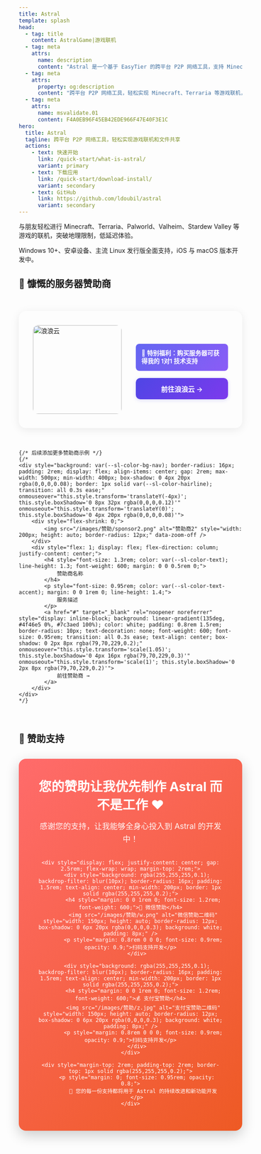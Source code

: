 ```yaml
---
title: Astral
template: splash
head:
  - tag: title
    content: AstralGame|游戏联机
  - tag: meta
    attrs:
      name: description
      content: "Astral 是一个基于 EasyTier 的跨平台 P2P 网络工具，支持 Minecraft、Terraria 等游戏联机，智能家居远程管理，文件快速共享。提供端到端加密传输，简单易用的现代化界面，几分钟即可完成配置，突破地理限制享受低延迟网络体验。"
  - tag: meta
    attrs:
      property: og:description
      content: "跨平台 P2P 网络工具，轻松实现 Minecraft、Terraria 等游戏联机，突破地理限制，低延迟体验。"
  - tag: meta
    attrs:
      name: msvalidate.01
      content: F4A0EB96F45EB42EDE966F47E40F3E1C
hero:
  title: Astral
  tagline: 跨平台 P2P 网络工具，轻松实现游戏联机和文件共享
  actions:
    - text: 快速开始
      link: /quick-start/what-is-astral/
      variant: primary
    - text: 下载应用
      link: /quick-start/download-install/
      variant: secondary
    - text: GitHub
      link: https://github.com/ldoubil/astral
      variant: secondary
---
```



<CardGrid>
    <Card title="🎮 游戏联机" className="custom-card game-card">
        <p>
            与朋友轻松进行 <span className="game minecraft">Minecraft</span>、<span className="game terraria">Terraria</span>、<span className="game palworld">Palworld</span>、<span className="game valheim">Valheim</span>、<span className="game stardew">Stardew Valley</span> 等游戏的联机，突破地理限制，低延迟体验。
        </p>
    </Card>
    <Card title="💻 支持平台" className="custom-card platform-card">
        <p>
            Windows 10+、安卓设备、主流 Linux 发行版全面支持，iOS 与 macOS 版本开发中。
        </p>
    </Card>
</CardGrid>



## 🌟 慷慨的服务器赞助商

<div style="display: flex; justify-content: center; flex-wrap: wrap; gap: 2rem; margin: 3rem 0;">
    <div style="background: var(--sl-color-bg-nav); border-radius: 16px; padding: 2rem; display: flex; align-items: center; gap: 2rem; max-width: 500px; min-width: 400px; box-shadow: 0 4px 20px rgba(0,0,0,0.08); border: 1px solid var(--sl-color-hairline); transition: all 0.3s ease;" onmouseover="this.style.transform='translateY(-4px)'; this.style.boxShadow='0 8px 32px rgba(0,0,0,0.12)'" onmouseout="this.style.transform='translateY(0)'; this.style.boxShadow='0 4px 20px rgba(0,0,0,0.08)'">
        <div style="flex-shrink: 0;">
            <img src="/images/赞助/logo (1).png" alt="浪浪云" style="width: 200px; height: auto; border-radius: 12px;" data-zoom-off />
        </div>
        <div style="flex: 1; display: flex; flex-direction: column; justify-content: center;">
            <div style="background: linear-gradient(135deg, #6366f1 0%, #8b5cf6 100%); border-radius: 8px; padding: 0.8rem; margin: 0.5rem 0 1rem 0; color: white; font-size: 0.85rem; line-height: 1.3;">
                <p style="margin: 0; font-weight: 600;">🎯 特别福利：购买服务器可获得我的 1对1 技术支持</p>
            </div>
            <a href="https://langlangy.cn/?ife9268" target="_blank" rel="noopener noreferrer" style="display: inline-block; background: linear-gradient(135deg, #4f46e5 0%, #7c3aed 100%); color: white; padding: 0.8rem 1.5rem; border-radius: 10px; text-decoration: none; font-weight: 600; font-size: 0.95rem; transition: all 0.3s ease; text-align: center; box-shadow: 0 2px 8px rgba(79,70,229,0.2);" onmouseover="this.style.transform='scale(1.05)'; this.style.boxShadow='0 4px 16px rgba(79,70,229,0.3)'" onmouseout="this.style.transform='scale(1)'; this.style.boxShadow='0 2px 8px rgba(79,70,229,0.2)'">
                前往浪浪云 →
            </a>
        </div>
    </div>
    
    {/* 后续添加更多赞助商示例 */}
    {/* 
    <div style="background: var(--sl-color-bg-nav); border-radius: 16px; padding: 2rem; display: flex; align-items: center; gap: 2rem; max-width: 500px; min-width: 400px; box-shadow: 0 4px 20px rgba(0,0,0,0.08); border: 1px solid var(--sl-color-hairline); transition: all 0.3s ease;" onmouseover="this.style.transform='translateY(-4px)'; this.style.boxShadow='0 8px 32px rgba(0,0,0,0.12)'" onmouseout="this.style.transform='translateY(0)'; this.style.boxShadow='0 4px 20px rgba(0,0,0,0.08)'">
        <div style="flex-shrink: 0;">
            <img src="/images/赞助/sponsor2.png" alt="赞助商2" style="width: 200px; height: auto; border-radius: 12px;" data-zoom-off />
        </div>
        <div style="flex: 1; display: flex; flex-direction: column; justify-content: center;">
            <h4 style="font-size: 1.3rem; color: var(--sl-color-text); line-height: 1.3; font-weight: 600; margin: 0 0 0.5rem 0;">
                赞助商名称
            </h4>
            <p style="font-size: 0.95rem; color: var(--sl-color-text-accent); margin: 0 0 1rem 0; line-height: 1.4;">
                服务描述
            </p>
            <a href="#" target="_blank" rel="noopener noreferrer" style="display: inline-block; background: linear-gradient(135deg, #4f46e5 0%, #7c3aed 100%); color: white; padding: 0.8rem 1.5rem; border-radius: 10px; text-decoration: none; font-weight: 600; font-size: 0.95rem; transition: all 0.3s ease; text-align: center; box-shadow: 0 2px 8px rgba(79,70,229,0.2);" onmouseover="this.style.transform='scale(1.05)'; this.style.boxShadow='0 4px 16px rgba(79,70,229,0.3)'" onmouseout="this.style.transform='scale(1)'; this.style.boxShadow='0 2px 8px rgba(79,70,229,0.2)'">
                前往赞助商 →
            </a>
        </div>
    </div>
    */}
</div>



## 💝 赞助支持

<div style="background: linear-gradient(135deg, #ff6b6b 0%, #ee5a24 100%); border-radius: 16px; padding: 2.5rem; margin: 2rem 0; color: white; text-align: center; box-shadow: 0 10px 30px rgba(0,0,0,0.2);">
    <h3 style="margin: 0 0 1rem 0; font-size: 1.8rem; font-weight: 700;">您的赞助让我优先制作 Astral 而不是工作 ❤️</h3>
    <p style="margin: 0 0 2rem 0; opacity: 0.95; font-size: 1.1rem; line-height: 1.6;">
        感谢您的支持，让我能够全身心投入到 Astral 的开发中！<br />
    </p>
    
    <div style="display: flex; justify-content: center; gap: 2.5rem; flex-wrap: wrap; margin-top: 2rem;">
        <div style="background: rgba(255,255,255,0.1); backdrop-filter: blur(10px); border-radius: 16px; padding: 1.5rem; text-align: center; min-width: 200px; border: 1px solid rgba(255,255,255,0.2);">
            <h4 style="margin: 0 0 1rem 0; font-size: 1.2rem; font-weight: 600;">💬 微信赞助</h4>
            <img src="/images/赞助/w.png" alt="微信赞助二维码" style="width: 150px; height: auto; border-radius: 12px; box-shadow: 0 6px 20px rgba(0,0,0,0.3); background: white; padding: 8px;" />
            <p style="margin: 0.8rem 0 0 0; font-size: 0.9rem; opacity: 0.9;">扫码支持开发</p>
        </div>
        
        <div style="background: rgba(255,255,255,0.1); backdrop-filter: blur(10px); border-radius: 16px; padding: 1.5rem; text-align: center; min-width: 200px; border: 1px solid rgba(255,255,255,0.2);">
            <h4 style="margin: 0 0 1rem 0; font-size: 1.2rem; font-weight: 600;">💰 支付宝赞助</h4>
            <img src="/images/赞助/z.jpg" alt="支付宝赞助二维码" style="width: 150px; height: auto; border-radius: 12px; box-shadow: 0 6px 20px rgba(0,0,0,0.3); background: white; padding: 8px;" />
            <p style="margin: 0.8rem 0 0 0; font-size: 0.9rem; opacity: 0.9;">扫码支持开发</p>
        </div>
    </div>
    
    <div style="margin-top: 2rem; padding-top: 2rem; border-top: 1px solid rgba(255,255,255,0.2);">
        <p style="margin: 0; font-size: 0.95rem; opacity: 0.8;">
            🌟 您的每一份支持都将用于 Astral 的持续改进和新功能开发
        </p>
    </div>
</div>

<VisitorCounterCard name="astral-home" title="Astral首页" />
